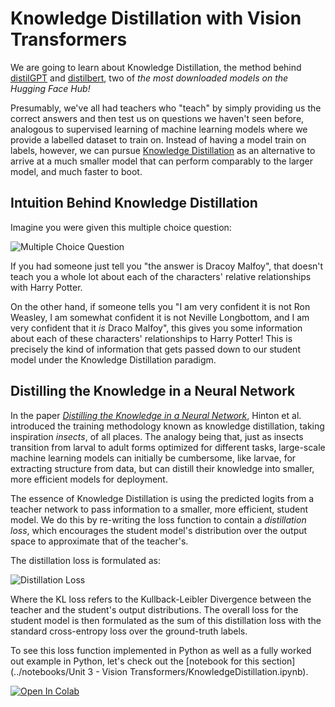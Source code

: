 # Knowledge Distillation with Vision Transformers

We are going to learn about Knowledge Distillation, the method behind [distilGPT](https://huggingface.co/distilgpt2) and [distilbert](https://huggingface.co/distilbert-base-uncased-finetuned-sst-2-english), two of *the most downloaded models on the Hugging Face Hub!*

Presumably, we've all had teachers who "teach" by simply providing us the correct answers and then test us on questions we haven't seen before, analogous to supervised learning
of machine learning models where we provide a labelled dataset to train on. Instead of having a model train on labels, however,
we can pursue [Knowledge Distillation](https://arxiv.org/abs/1503.02531) as an alternative to arrive at a much smaller model that can perform comparably to the larger model, and much faster to boot.

## Intuition Behind Knowledge Distillation

Imagine you were given this multiple choice question:

![Multiple Choice Question](https://huggingface.co/datasets/hf-vision/course-assets/resolve/main/multiple-choice-question.png)

If you had someone just tell you "the answer is Dracoy Malfoy", that doesn't teach you a whole lot about each of the characters' relative relationships with Harry Potter.

On the other hand, if someone tells you "I am very confident it is not Ron Weasley, I am somewhat confident it is not Neville Longbottom, and 
I am very confident that it *is* Draco Malfoy", this gives you some information about each of these characters' relationships to Harry Potter! 
This is precisely the kind of information that gets passed down to our student model under the Knowledge Distillation paradigm.

## Distilling the Knowledge in a Neural Network

In the paper [*Distilling the Knowledge in a Neural Network*](https://arxiv.org/abs/1503.02531), Hinton et al. introduced the training methodology known as knowledge distillation,
taking inspiration *insects*, of all places. The analogy being that, just as insects transition from larval to adult forms optimized for different tasks, large-scale machine learning models can 
initially be cumbersome, like larvae, for extracting structure from data, but can distill their knowledge into smaller, more efficient models for deployment.

The essence of Knowledge Distillation is using the predicted logits from a teacher network to pass information to a smaller, more efficient, student model. We do this
by re-writing the loss function to contain a *distillation loss*, which encourages the student model's distribution over the output space to approximate that of the teacher's.

The distillation loss is formulated as:

![Distillation Loss](https://huggingface.co/datasets/hf-vision/course-assets/resolve/main/KL-Loss.png)

Where the KL loss refers to the Kullback-Leibler Divergence between the teacher and the student's output distributions. 
The overall loss for the student model is then formulated as the sum of this distillation loss with the standard cross-entropy loss over the ground-truth labels.

To see this loss function implemented in Python as well as a fully worked out example in Python, let's check out the [notebook for this section](../notebooks/Unit 3 - Vision Transformers/KnowledgeDistillation.ipynb).

<a target="_blank" href="https://colab.research.google.com/github/johko/computer-vision-course/blob/main/notebooks/Unit%203%20-%20Vision%20Transformers/KnowledgeDistillation.ipynb">
  <img src="https://colab.research.google.com/assets/colab-badge.svg" alt="Open In Colab"/>
</a>

